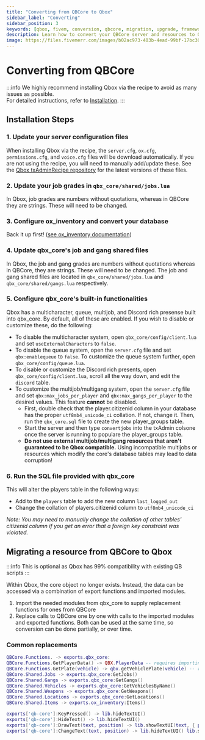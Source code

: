 ```yaml
---
title: "Converting from QBCore to Qbox"
sidebar_label: "Converting"
sidebar_position: 3
keywords: [qbox, fivem, conversion, qbcore, migration, upgrade, framework]
description: Learn how to convert your QBCore server and resources to Qbox. This guide covers the migration process, compatibility considerations, and necessary changes to ensure a smooth transition.
image: https://files.fivemerr.com/images/b02ac973-403b-4ead-99bf-17bc307172d9.png
---
```


# Converting from QBCore

:::info
We highly recommend installing Qbox via the recipe to avoid as many issues as possible.  
For detailed instructions, refer to [Installation](installation).
:::

## Installation Steps

### 1. Update your server configuration files

When installing Qbox via the recipe, the `server.cfg`, `ox.cfg`, `permissions.cfg`, and `voice.cfg` files will be download automatically. If you are not using the recipe, you will need to manually add/update these.
See the [Qbox txAdminRecipe repository](https://github.com/Qbox-project/txAdminRecipe) for the latest versions of these files.

### 2. Update your job grades in `qbx_core/shared/jobs.lua`

In Qbox, job grades are numbers without quotations, whereas in QBCore they are strings. These will need to be changed.

### 3. Configure ox_inventory and convert your database

Back it up first! ([see ox_inventory documentation](https://overextended.dev/ox_inventory/Frameworks/qb))

### 4. Update qbx_core's job and gang shared files

In Qbox, the job and gang grades are numbers without quotations whereas in QBCore, they are strings. These will need to be changed. The job and gang shared files are located in `qbx_core/shared/jobs.lua` and `qbx_core/shared/gangs.lua` respectively.

### 5. Configure qbx_core's built-in functionalities

Qbox has a multicharacter, queue, multijob, and Discord rich presense built into qbx_core. By default, all of these are enabled. If you wish to disable or customize these, do the following:
- To disable the multicharacter system, open `qbx_core/config/client.lua` and set `useExternalCharacters` to `false`.
- To disable the queue system, open the `server.cfg` file and set `qbx:enablequeue` to `false`. To customize the queue system further, open `qbx_core/config/queue.lua`.
- To disable or customize the Discord rich presents, open `qbx_core/config/client.lua`, scroll all the way down, and edit the `discord` table.
- To customize the multijob/multigang system, open the `server.cfg` file and set `qbx:max_jobs_per_player` and `qbx:max_gangs_per_player` to the desired values. This feature **cannot** be disabled.
  - First, double check that the player.citizenid column in your database has the proper `utf8mb4_unicode_ci` collation. If not, change it. Then, run the `qbx_core.sql` file to create the new player_groups table.
  - Start the server and then type `convertjobs` into the txAdmin colsone once the server is running to populare the player_groups table.
  - **Do not use external multijob/multigang resources that aren't guaranteed to be Qbox compatible.** Using incompatible multijobs or resources which modify the core's database tables may lead to data corruption!

### 6. Run the SQL file provided with qbx_core

This will alter the players table in the following ways:
- Add to the `players` table to add the new column `last_logged_out`
- Change the collation of players.citizenid column to `utf8mb4_unicode_ci`

_Note: You may need to manually change the collation of other tables' citizenid column if you get an error that a foreign key constraint was violated._

## Migrating a resource from QBCore to Qbox

:::info
This is optional as Qbox has 99% compatibility with existing QB scripts
:::

Within Qbox, the core object no longer exists.
Instead, the data can be accessed via a combination of export functions and imported modules.

1. Import the needed modules from qbx_core to supply replacement functions for ones from QBCore
2. Replace calls to QBCore one by one with calls to the imported modules and exported functions. Both can be used at the same time, so conversion can be done partially, or over time.

### Common replacements

```lua
QBCore.Functions. -> exports.qbx_core:
QBCore.Functions.GetPlayerData() -> QBX.PlayerData -- requires importing the playerdata module
QBCore.Functions.GetPlate(vehicle) -> qbx.getVehiclePlate(vehicle) -- requires importing the lib module
QBCore.Shared.Jobs -> exports.qbx_core:GetJobs()
QBCore.Shared.Gangs -> exports.qbx_core:GetGangs()
QBCore.Shared.Vehicles -> exports.qbx_core:GetVehiclesByName()
QBCore.Shared.Weapons -> exports.qbx_core:GetWeapons()
QBCore.Shared.Locations -> exports.qbx_core:GetLocations()
QBCore.Shared.Items -> exports.ox_inventory:Items()

exports['qb-core']:KeyPressed() -> lib.hideTextUI()
exports['qb-core']:HideText() -> lib.hideTextUI()
exports['qb-core']:DrawText(text, position) -> lib.showTextUI(text, { position = position })
exports['qb-core']:ChangeText(text, position) -> lib.hideTextUI() lib.showTextUI(text, { position = position })
```
